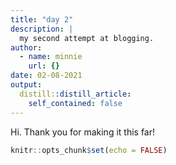 ```yaml
---
title: "day 2"
description: |
  my second attempt at blogging.
author:
  - name: minnie
    url: {}
date: 02-08-2021
output:
  distill::distill_article:
    self_contained: false
---
```


Hi. Thank you for making it this far!

```r
knitr::opts_chunk$set(echo = FALSE)
```




